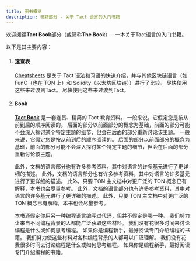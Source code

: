```yaml
---
title: 图书概览
description: 书籍部分 - 关于 Tact 语言的入门书籍
---
```



欢迎阅读**Tact Book**部分（或简称**The Book**）--一本关于Tact语言的入门书籍。

以下是其主要内容：

<Steps>

1. #### 速查表

   [Cheatsheets](/zh-cn/book/cs/from-func) 是关于 Tact 语法和习语的快速介绍，并与其他区块链语言（如 FunC（也在 TON 上）和 Solidity（以太坊区块链））进行了比较。  尽快使用这些来过渡到Tact。 尽快使用这些来过渡到Tact。

   <CardGrid>
     <LinkCard
       title="Go to the first cheatsheet"
       href="/zh-cn/book/cs/from-func"
     />
   </CardGrid>

2. #### Book

   [**Tact Book**](/book/types) 是一套连贯、精简的 Tact 教育资料。 一般来说，它假定您是按从前到后的顺序阅读的。 后面的部分以前面部分的概念为基础，前面的部分可能不会深入探讨某个特定主题的细节，但会在后面的部分重新讨论该主题。 一般来说，它假定您是按从前到后的顺序阅读的。 后面的部分以前面部分的概念为基础，前面的部分可能不会深入探讨某个特定主题的细节，但会在后面的部分重新讨论该主题。

   此外，文档的语言部分也有许多参考资料，其中对语言的许多基元进行了更详细的描述。 此外，文档的语言部分也有许多参考资料，其中对语言的许多基元进行了更详细的描述。 此外，只要 TON 主文档中对更广泛的 TON 概念已有解释，本书也会尽量参考。 此外，文档的语言部分也有许多参考资料，其中对语言的许多基元进行了更详细的描述。 此外，只要 TON 主文档中对更广泛的 TON 概念已有解释，本书也会尽量参考。

   本书还假定你用另一种编程语言编写过代码，但并不假定是哪一种。 我们努力让来自不同编程背景的人都能广泛获取这些材料。 我们没有花很多时间来讨论编程是什么或如何思考编程。 如果你是编程新手，最好阅读专门介绍编程的书籍。 我们努力使这些材料对各种编程背景的人都可以广泛理解。 我们没有花费很多时间去讨论编程是什么或如何思考编程。 如果你是编程新手，最好阅读专门介绍编程的书籍。

   <CardGrid>
     <LinkCard
       title="Proceed to the Book itself"
       href="/zh-cn/book/types"
     />
   </CardGrid>

</Steps>
